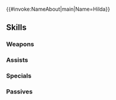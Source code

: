{{#invoke:NameAbout|main|Name=Hilda}}{{HeroPage Tabs}}
{{Hero Infobox
|Name=Hilda
|Title=Idle Maiden
|GrowthModifier=Gen 3
|WeaponType=Green Axe
|Origin=Fire Emblem: Three Houses
|Gender=Female
|MoveType=Infantry
|actorJP=桑原由気
|actorEN=Celeste Henderson
|artist=Noy
|additionDate=August 6, 2019
|releaseDate=August 7, 2019
|poolDate=August 28, 2019
|randomStartTime=2019-09-07T07:00:00Z
|poolRarities=5
|TagID=ヒルダ
|InternalID=409
|Properties=specRate_202202
|cv1=12
|cv2=400700
|description=Noble of the Leicester Alliance and daughter of House Goneril. Has a lazy personality and a habit of manipulating people into doing things for her. Appears in Fire Emblem: Three Houses.
}}
{{Stats Page
|Lv1HP=19|Lv1ATK=11|Lv1SPD=11|Lv1DEF=4|Lv1RES=4
|GRHP=55|GRATK=60|GRSPD=60|GRDEF=55|GRRES=45
}}
==Skills==
===Weapons===
{{Weapons Table
|weapon1=Iron Axe
|weapon1Default=1
|weapon1Unlock=1
|weapon2=Steel Axe
|weapon2Default=3
|weapon2Unlock=2
|weapon3=Silver Axe
|weapon3Default=4
|weapon3Unlock=3
|weapon4=Freikugel
|weapon4Default=5
|weapon4Unlock=5
}}
===Assists===
{{Assists Table
}}
===Specials===
{{Specials Table
|special1=New Moon
|special1Default=4
|special1Unlock=3
|special2=Moonbow
|special2Default=
|special2Unlock=4
}}
===Passives===
{{Passives Table
|passiveA1=Atk/Spd Solo 1
|passiveA2=Atk/Spd Solo 2
|passiveA3=Atk/Spd Solo 3
|passiveA1Unlock=3
|passiveA2Unlock=4
|passiveA3Unlock=5
|passiveB1=Null Follow-Up 1
|passiveB2=Null Follow-Up 2
|passiveB3=Null Follow-Up 3
|passiveB1Unlock=3
|passiveB2Unlock=4
|passiveB3Unlock=5
|passiveC1=Def Opening 1
|passiveC2=Def Opening 2
|passiveC3=Def Opening 3
|passiveC1Unlock=1
|passiveC2Unlock=2
|passiveC3Unlock=4
}}
{{Heroes Navbox}}